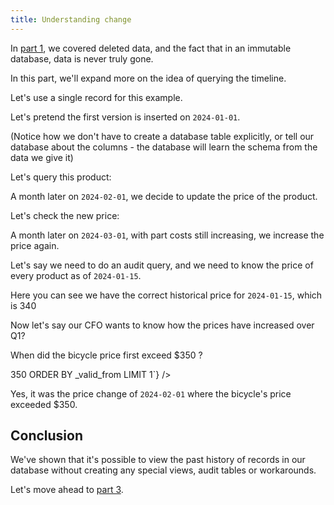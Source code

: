 ```yaml
---
title: Understanding change
---
```



In [part 1](/tutorials/immutability-walkthrough/part-1), we covered deleted data, and the fact that in an immutable database, data is never truly gone.

In this part, we'll expand more
on the idea of querying the timeline.

Let's use a single record for this example.

Let's pretend the first version is inserted on `2024-01-01`.

<Fiddle magicContext="my-context">
  <Txs systemTime="2024-01-01"
       txs="INSERT INTO product (_id, name, price)
            VALUES
            (1, 'Pendleton Electric Bicycle', 340)" />
  <Query hidden={true} q="SELECT * FROM xt.txs ORDER BY system_time DESC LIMIT 1" />
</Fiddle>

(Notice how we don't have to create a database table explicitly, or tell our database about the columns - the database will learn the schema from the data we give it)

Let's query this product:

<Fiddle magicContext="my-context">
  <Query q="SELECT * FROM product" />
</Fiddle>

A month later on `2024-02-01`, we decide to update the price of the product.


<Fiddle magicContext="my-context">
  <Txs systemTime="2024-02-01"
       txs="UPDATE product
            SET price = 360
            WHERE name = 'Pendleton Electric Bicycle'" />
  <Query hidden={true} q="SELECT * FROM xt.txs ORDER BY system_time DESC LIMIT 1" />
</Fiddle>

Let's check the new price:

<Fiddle magicContext="my-context">
  <Query q="SELECT * FROM product" />
</Fiddle>

A month later on `2024-03-01`, with part costs still increasing, we increase the price again.

<Fiddle magicContext="my-context">
  <Txs systemTime="2024-03-01"
       txs="UPDATE product
            SET price = 400
            WHERE name = 'Pendleton Electric Bicycle'" />
  <Query q="SELECT * FROM product" />
</Fiddle>

Let's say we need to do an audit query, and we need to know
the price of every product as of `2024-01-15`.

<Fiddle magicContext="my-context">
  <Query q="SELECT * FROM product FOR VALID_TIME AS OF DATE '2024-01-15'" />
</Fiddle>

Here you can see we have the correct historical price for `2024-01-15`, which is 340

Now let's say our CFO wants to know how the prices have increased over Q1?

<Fiddle magicContext="my-context">
  <Query q={`
SELECT p.*, _valid_from, _valid_to
FROM product
  FOR VALID_TIME FROM DATE '2024-01-01' TO DATE '2024-03-31'
  AS p
ORDER BY _valid_from`} />
</Fiddle>

When did the bicycle price first exceed $350 ?

<Fiddle magicContext="my-context">
  <Query q={`
SELECT p.*, _valid_from, _valid_to
FROM product
  FOR VALID_TIME FROM DATE '2024-01-01' TO DATE '2024-03-31'
  AS p
WHERE price > 350
ORDER BY _valid_from
LIMIT 1`} />
</Fiddle>

Yes, it was the price change of `2024-02-01` where the bicycle's
price exceeded $350.

## Conclusion

We've shown that it's possible to view the past history of records
in our database without creating any special views, audit tables or
workarounds.

Let's move ahead to [part 3](/tutorials/immutability-walkthrough/part-3).
